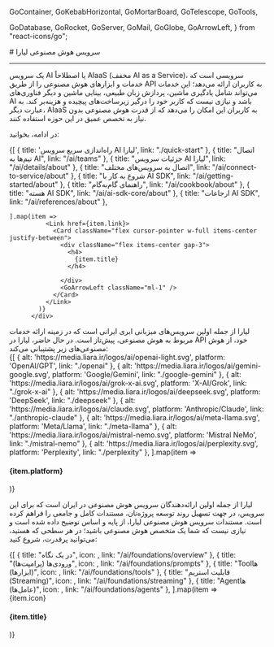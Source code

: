
  GoContainer,
  GoKebabHorizontal,
  GoMortarBoard,
  GoTelescope, 
  GoTools,

  GoDatabase,
  GoRocket,
  GoServer,
  GoMail,
  GoGlobe,
  GoArrowLeft,
} from "react-icons/go";


<Layout>
<Head>
<title>مستندات هوش مصنوعی - لیارا</title>
<meta property="og:title" content="مستندات خدمات رایانش ابری لیارا" />
<meta property="og:description" content="مستندات مربوط به آشنایی با هوش مصنوعی‌های لیارا، ویژگی‌ها و امکانات آن"  />
</Head>
# سرویس هوش مصنوعی لیارا
<hr className="mb-2" />

<Section id='what-is-aiaas' title='سرویس AI چیست؟' />

یک سرویس AI یا اصطلاحاً AIaaS (مخفف AI as a Service)، سرویسی است که خدمات و ابزارهای هوش مصنوعی را از طریق API به کاربران ارائه می‌دهد؛ این خدمات می‌تواند شامل یادگیری ماشین، پردازش زبان طبیعی، بینایی ماشین و دیگر فناوری‌های AI باشد
و نیازی نیست که کاربر خود را درگیر زیرساخت‌های پیچیده و هزینه‌بر کند. به عبارت دیگر، AIaaS به کاربران این امکان را می‌دهد که از قدرت هوش مصنوعی بدون نیاز به تخصص عمیق در این حوزه استفاده کنند.
<div className="h-4" />

در ادامه، بخوانید: 

<div className="h-4" />
<div className="grid md:grid-cols-4 gap-4">
            {[
      { title: 'راه‌اندازی سریع سرویس AI لیارا', link: "./quick-start" },
      {
        title: "اتصال تیم‌ها به AI",
        link: "/ai/teams"
      },
      {
        title: "جزئیات سرویس AI لیارا",
        link: "/ai/details/about"
      },
      {
        title: "اتصال به سرویس‌های مختلف",
        link: "/ai/connect-to-service/about"
      },
      {
        title: "شروع به کار با AI SDK",
        link: "/ai/getting-started/about"
      },
      {
        title: "راهنمای گام‌به‌گام",
        link: "/ai/cookbook/about"
      },
      {
        title: "هسته AI SDK",
        link: "/ai/ai-sdk-core/about"
      },
      {
        title: "ارجاعات AI SDK",
        link: "/ai/references/about"
      },

    
    ].map(item =>
              <Link href={item.link}>
                <Card className="flex cursor-pointer w-full items-center justify-between">
                  <div className="flex items-center gap-3">
                    <h4>
                      {item.title}
                    </h4>
                    
                  </div>
                  <GoArrowLeft className="ml-1" />
                </Card>
              </Link>
            )}
          </div>

<Section id="liara-provided-ais" title="API لیارا، از چه مدل‌هایی پشتیبانی می‌کند؟" />
لیارا از جمله اولین سرویس‌های میزبانی ابری ایرانی است که در زمینه ارائه خدمات مربوط به هوش مصنوعی، پیش‌تاز است. 
در حال حاضر، لیارا در API خود، از هوش مصنوعی‌های زیر پشتیبانی می‌کند:

<div className="h-4" />
<div className="grid md:grid-cols-4 gap-4">
            {[
    { alt: 'https://media.liara.ir/logos/ai/openai-light.svg', platform: 'OpenAI/GPT', link: "./openai" },
    { alt: 'https://media.liara.ir/logos/ai/gemini-google.svg', platform: 'Google/Gemini', link: "./google-gemini" },
    { alt: 'https://media.liara.ir/logos/ai/grok-x-ai.svg', platform: 'X-AI/Grok', link: "./grok-x-ai" },
    { alt: 'https://media.liara.ir/logos/ai/deepseek.svg', platform: 'DeepSeek', link: "./deepseek" },
    { alt: 'https://media.liara.ir/logos/ai/claude.svg', platform: 'Anthropic/Claude', link: "./anthropic-claude" },
    { alt: 'https://media.liara.ir/logos/ai/meta-llama.svg', platform: 'Meta/Llama', link: "./meta-llama" },
    { alt: 'https://media.liara.ir/logos/ai/mistral-nemo.svg', platform: 'Mistral NeMo', link: "./mistral-nemo" },
    { alt: 'https://media.liara.ir/logos/ai/perplexity.svg', platform: 'Perplexity', link: "./perplexity" },
    ].map(item =>
              <Link href={item.link}>
                <Card className="flex cursor-pointer w-full items-center justify-between">
                  <div className="flex items-center gap-3">
                    <div className="w-[40px] p-1  bg-[#333] rounded-lg">
                      <PlatformIcon platform={item.alt} />
                    </div>
                    <h4>
                      {item.platform}
                    </h4>
                  </div>
                  <GoArrowLeft className="ml-1" />
                </Card>
              </Link>
            )}
          </div>

<Section id="foundations" title="پایه و اساس کار با هوش مصنوعی" />

لیارا از جمله اولین ارائه‌دهندگان سرویس هوش مصنوعی در ایران است که برای این سرویس، در جهت تسهیل روند توسعه پروژه‌تان، مستندات کامل و جامعی را 
فراهم کرده است. مستندات سرویس هوش مصنوعی لیارا، از پایه و اساس توضیح داده شده است و نیازی نیست که شما یک متخصص هوش مصنوعی باشید؛ در هر سطحی که هستید، می‌توانید پرقدرت، شروع کنید: 


<div className="h-4" />
<div className="grid md:grid-cols-1 gap-4">
            {[
           {
             title: "در یک نگاه",
             icon: <GoTelescope />,
             link: "/ai/foundations/overview"
           },
           {
             title: "ورودی‌ها (پرامپت‌ها)",
             icon: <GoRocket />,
             link: "/ai/foundations/prompts"
           },
           {
             title: "Toolها (ابزارها)",
             icon: <GoTools />,
             link: "/ai/foundations/tools"
           },
           {
             title: "قابلیت استریم (Streaming)",
             icon: <GoKebabHorizontal />,
             link: "/ai/foundations/streaming"
           },
           {
             title: "Agentها (عامل‌ها)",
             icon: <GoMortarBoard />,
             link: "/ai/foundations/agents"
           },
  ].map(item =>
              <Link href={item.link}>
                <Card className="flex cursor-pointer w-full items-center justify-between">
                  <div className="flex items-center gap-3">
                    <div className="bg-[#222] text-white p-1 rounded-md">
                        {item.icon}
                    </div>
                    <h4>
                      {item.title}
                    </h4>
                  </div>
                  <GoArrowLeft className="ml-1" />
                </Card>
              </Link>
            )}
          </div>
<div className="h-4" />




</Layout>
